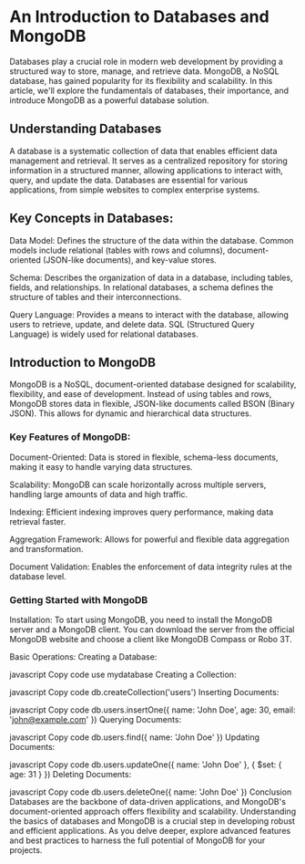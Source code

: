 # An Introduction to Databases and MongoDB

Databases play a crucial role in modern web development by providing a structured way to store, manage, and retrieve data. MongoDB, a NoSQL database, has gained popularity for its flexibility and scalability. In this article, we'll explore the fundamentals of databases, their importance, and introduce MongoDB as a powerful database solution.

## Understanding Databases
A database is a systematic collection of data that enables efficient data management and retrieval. It serves as a centralized repository for storing information in a structured manner, allowing applications to interact with, query, and update the data. Databases are essential for various applications, from simple websites to complex enterprise systems.

## Key Concepts in Databases:
Data Model: Defines the structure of the data within the database. Common models include relational (tables with rows and columns), document-oriented (JSON-like documents), and key-value stores.

Schema: Describes the organization of data in a database, including tables, fields, and relationships. In relational databases, a schema defines the structure of tables and their interconnections.

Query Language: Provides a means to interact with the database, allowing users to retrieve, update, and delete data. SQL (Structured Query Language) is widely used for relational databases.

## Introduction to MongoDB
MongoDB is a NoSQL, document-oriented database designed for scalability, flexibility, and ease of development. Instead of using tables and rows, MongoDB stores data in flexible, JSON-like documents called BSON (Binary JSON). This allows for dynamic and hierarchical data structures.

### Key Features of MongoDB:
Document-Oriented: Data is stored in flexible, schema-less documents, making it easy to handle varying data structures.

Scalability: MongoDB can scale horizontally across multiple servers, handling large amounts of data and high traffic.

Indexing: Efficient indexing improves query performance, making data retrieval faster.

Aggregation Framework: Allows for powerful and flexible data aggregation and transformation.

Document Validation: Enables the enforcement of data integrity rules at the database level.

### Getting Started with MongoDB
Installation:
To start using MongoDB, you need to install the MongoDB server and a MongoDB client. You can download the server from the official MongoDB website and choose a client like MongoDB Compass or Robo 3T.

Basic Operations:
Creating a Database:

javascript
Copy code
use mydatabase
Creating a Collection:

javascript
Copy code
db.createCollection('users')
Inserting Documents:

javascript
Copy code
db.users.insertOne({ name: 'John Doe', age: 30, email: 'john@example.com' })
Querying Documents:

javascript
Copy code
db.users.find({ name: 'John Doe' })
Updating Documents:

javascript
Copy code
db.users.updateOne({ name: 'John Doe' }, { $set: { age: 31 } })
Deleting Documents:

javascript
Copy code
db.users.deleteOne({ name: 'John Doe' })
Conclusion
Databases are the backbone of data-driven applications, and MongoDB's document-oriented approach offers flexibility and scalability. Understanding the basics of databases and MongoDB is a crucial step in developing robust and efficient applications. As you delve deeper, explore advanced features and best practices to harness the full potential of MongoDB for your projects.